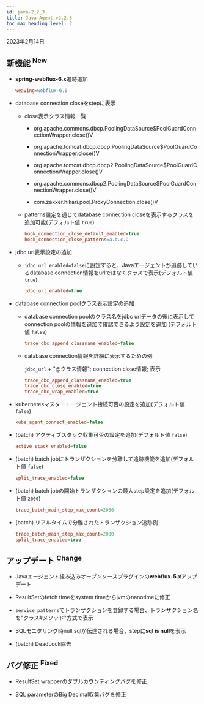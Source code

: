 ```yaml
---
id: java-2_2_3
title: Java Agent v2.2.3
toc_max_heading_level: 2
---
```


2023年2月14日

## 新機能 <sup><Status>New</Status></sup>

-   **spring-webflux-6.x**追跡追加

    ```ini title='whatap.conf'
    weaving=webflux-6.0
    ```

-   database connection closeをstepに表示

    -   close表示クラス情報一覧

        -   org.apache.commons.dbcp.PoolingDataSource$PoolGuardConnectionWrapper.close()V

        -   org.apache.tomcat.dbcp.dbcp.PoolingDataSource$PoolGuardConnectionWrapper.close()V

        -   org.apache.tomcat.dbcp.dbcp2.PoolingDataSource$PoolGuardConnectionWrapper.close()V

        -   org.apache.commons.dbcp2.PoolingDataSource$PoolGuardConnectionWrapper.close()V

        -   com.zaxxer.hikari.pool.ProxyConnection.close()V

    -   patterns設定を通じてdatabase connection closeを表示するクラスを追加可能(デフォルト値 `true`)

        ```ini title='whatap.conf'
        hook_connection_close_default_enabled=true
        hook_connection_close_patterns=a.b.c.D
        ```

-   jdbc url表示設定の追加

    -   `jdbc_url_enabled=false`に設定すると、Javaエージェントが追跡しているdatabase connection情報をurlではなくクラスで表示(デフォルト値 `true`)

        ```ini title='whatap.conf'
        jdbc_url_enabled=true
        ```

-   database connection poolクラス表示設定の追加

    -   database connection poolのクラス名をjdbc urlデータの後に表示してconnection poolの情報を追加で確認できるよう設定を追加 (デフォルト値 `false`)

        ```ini title='whatap.conf'
        trace_dbc_append_classname_enabled=false
        ```

    -   database connection情報を詳細に表示するための例

        `jdbc_url` + "@クラス情報"; connection close情報; 表示

        ```ini title='whatap.conf'
        trace_dbc_append_classname_enabled=true
        trace_dbc_close_enabled=true
        trace_dbc_wrap_enabled=true
        ```

-   kubernetesマスターエージェント接続可否の設定を追加(デフォルト値 `false`)

    ```ini title='whatap.conf'
    kube_agent_connect_enabled=false
    ```

-   (batch) アクティブスタック収集可否の設定を追加(デフォルト値 `false`)

    ```ini title='whatap.conf'
    active_stack_enabled=false
    ```

-   (batch) batch jobにトランザクションを分離して追跡機能を追加(デフォルト値 `false`)

    ```ini title='whatap.conf'
    split_trace_enabled=false
    ```

-   (batch) batch jobの開始トランザクションの最大step設定を追加(デフォルト値 `2000`)

    ```ini title='whatap.conf'
    trace_batch_main_step_max_count=2000
    ```

-   (batch) リアルタイムで分離されたトランザクション追跡例
    ```ini title='whatap.conf'
    trace_batch_main_step_max_count=2000
    split_trace_enabled=true
    ```

## アップデート <sup><Status>Change</Status></sup>

-   Javaエージェント組み込みオープンソースプラグインの**webflux-5.x**アップデート

-   ResultSetのfetch timeをsystem timeからjvmのnanotimeに修正

-   `service_patterns`でトランザクションを登録する場合、トランザクション名を"クラス#メソッド"方式で表示

-   SQLモニタリング時null sqlが伝達される場合、stepに**sql is null**を表示

-   (batch) DeadLock除去

## バグ修正 <sup><Status>Fixed</Status></sup>

-   ResultSet wrapperのダブルカウンティングバグを修正

-   SQL parameterのBig Decimal収集バグを修正
